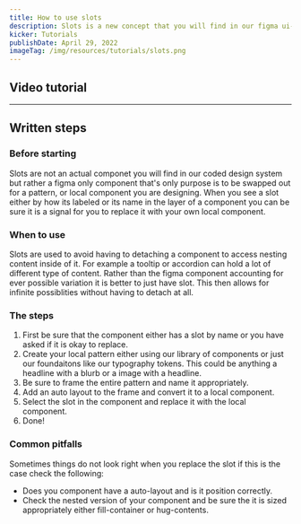 ```yaml
---
title: How to use slots
description: Slots is a new concept that you will find in our figma ui-kit. It empowers you to nest and build out paterns with our components without detaching. Follow along on this tutorial where you will learn all about slots.
kicker: Tutorials
publishDate: April 29, 2022
imageTag: /img/resources/tutorials/slots.png
---
```


## Video tutorial

<YoutubeEmbed videoid="ocTg0ZLvE3o" />

---

## Written steps

### Before starting

Slots are not an actual componet you will find in our coded design system but rather a figma only component that's only purpose is to be swapped out for a pattern, or local component you are designing. When you see a slot either by how its labeled or its name in the layer of a component you can be sure it is a signal for you to replace it with your own local component.

### When to use

Slots are used to avoid having to detaching a component to access nesting content inside of it. For example a tooltip or accordion can hold a lot of different type of content. Rather than the figma component accounting for ever possible variation it is better to just have slot. This then allows for infinite possiblities without having to detach at all.

### The steps

1. First be sure that the component either has a slot by name or you have asked if it is okay to replace.
2. Create your local pattern either using our library of components or just our foundaitons like our typography tokens. This could be anything a headline with a blurb or a image with a headline.
3. Be sure to frame the entire pattern and name it appropriately.
4. Add an auto layout to the frame and convert it to a local component.
5. Select the slot in the component and replace it with the local component.
6. Done!

### Common pitfalls

Sometimes things do not look right when you replace the slot if this is the case check the following:

- Does you component have a auto-layout and is it position correctly.
- Check the nested version of your component and be sure the it is sized appropriately either fill-container or hug-contents.
